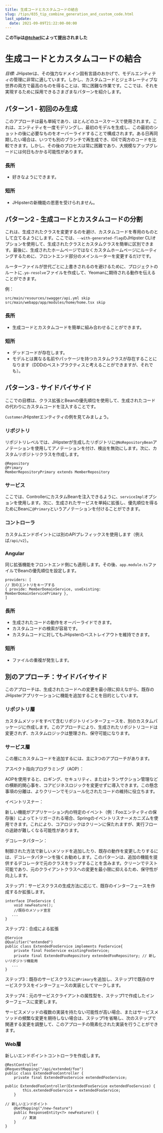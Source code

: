 ```yaml
---
title: 生成コードとカスタムコードの結合
slug: /tips/035_tip_combine_generation_and_custom_code.html
last_update:
  date: 2021-09-09T21:22:00-00:00
---
```


__このTipは[@tcharl](https://github.com/tcharl)によって提出されました__

# 生成コードとカスタムコードの結合

_目標:_ JHipsterは、その強力なドメイン固有言語のおかげで、モデルエンティティの管理に非常に適しています。しかし、カスタムコードとジェネレーティブな世界の両方で最高のものを得ることは、常に困難な作業です。ここでは、それを実現するために採用できるさまざまなパターンを紹介します。

## パターン1 - 初回のみ生成

このアプローチは最も単純であり、ほとんどのユースケースで使用されます。これは、エンティティを一度モデリングし、最初のモデルを生成し、この最初のショットの後に必要なものをオーバーライドすることで構成されます。ある日再同期したい場合は、いつでも別のブランチで再生成でき、IDEで両方のコードを比較できます。しかし、その後のプロセスは常に困難であり、大規模なアップグレードには何日もかかる可能性があります。

### 長所

- 好きなようにできます。

### 短所

- JHipsterの新機能の恩恵を受けられません。


## パターン2 - 生成コードとカスタムコードの分割

これは、生成されたクラスを変更するのを避け、カスタムコードを専用のものとして立てるようにします。ここでは、`--with-generated-flag`のJHipster CLIオプションを使用して、生成されたクラスとカスタムクラスを簡単に区別できます。最後に、生成されたホームページではなくカスタムホームページにルーティングするために、フロントエンド部分のメインルーターを変更するだけです。

ルーターファイルが世代ごとに上書きされるのを避けるために、プロジェクトのルートに`.yo-resolve`ファイルを作成して、Yeomanに期待される動作を伝えることができます。

例：
```
src/main/resources/swagger/api.yml skip
src/main/webapp/app/modules/home/home.tsx skip
```

### 長所

- 生成コードとカスタムコードを簡単に組み合わせることができます。

### 短所

- デッドコードが存在します。
- モデルとは異なる名前やパッケージを持つカスタムクラスが存在することになります（DDDのベストプラクティスと考えることができますが、それでも）。


## パターン3 - サイドバイサイド

ここでの目標は、クラス拡張とBeanの優先順位を使用して、生成されたコードの代わりにカスタムコードを注入することです。

`Customer`JHipsterエンティティの例を見てみましょう。

### リポジトリ

リポジトリレベルでは、JHipsterが生成したリポジトリに`@NoRepositoryBean`アノテーションを使用してアノテーションを付け、検出を無効にします。次に、カスタムリポジトリクラスを作成します。
```
@Repository
@Primary
MemberRepositoryPrimary extends MemberRepository
```

### サービス

ここでは、ControllerにカスタムBeanを注入できるように、`serviceImpl`オプションを使用します。次に、生成されたサービスを単純に拡張し、優先順位を得るためにBeanに`@Primary`というアノテーションを付けることができます。

### コントローラ

カスタムエンドポイントには別のAPIプレフィックスを使用します（例えば`/api/v2`）。

### Angular

同じ拡張機能をフロントエンド側にも適用します。その後、`app.module.ts`ファイルでBeanの優先順位を設定します。
```
providers: [
// 別のエントリをキープする
{ provide: MemberDomainService, useExisting: MemberDomainServicePrimary },
]
```

### 長所

- 生成されたコードの動作をオーバーライドできます。
- カスタムコードの検索が容易です。
- カスタムコードに対してもJHipsterのベストレイアウトを維持できます。

### 短所

- ファイルの重複が発生します。


## 別のアプローチ：サイドバイサイド

このアプローチは、生成されたコードへの変更を最小限に抑えながら、既存のJHipsterアプリケーションに機能を追加することを目的としています。

### リポジトリ層

カスタムメソッドをすべて含むリポジトリインターフェースを、別のカスタムパッケージに作成します。このアプローチにより、生成されたリポジトリコードは変更されず、カスタムロジックは整理され、保守可能になります。

### サービス層

この層にカスタムコードを追加するには、主に3つのアプローチがあります。

アスペクト指向プログラミング（AOP）：

AOPを使用すると、ロギング、セキュリティ、またはトランザクション管理などの横断的関心事を、コアビジネスロジックを変更せずに導入できます。この懸念事項の分離は、よりクリーンでモジュール化されたコードの維持に役立ちます。

イベントリスナー：

新しい機能がアプリケーション内の特定のイベント（例：Fooエンティティの保存後）によってトリガーされる場合、Springのイベントリスナーメカニズムを使用できます。これにより、コアロジックはクリーンに保たれますが、実行フローの追跡が難しくなる可能性があります。

デコレータパターン：

制御された方法で新しいメソッドを追加したり、既存の動作を変更したりするには、デコレータパターンを強くお勧めします。このパターンは、追加の機能を提供するデコレータで元のクラスをラップすることを含みます。クリーンでテスト可能であり、元のクライアントクラスへの変更を最小限に抑えるため、保守性が向上します。

ステップ1：サービスクラスの生成方法に応じて、既存のインターフェースを作成するか拡張します。
```
interface IFooService {
    void newFeature();
    //既存のメソッド宣言
   ...
}
```
ステップ2：合成による拡張
```
@Service
@Qualifier("entended") 
public class ExtendedFooService implements FooService{
    private final FooService existingFooService;
    private final ExtendedFooRepository extendedFooRepository; // 新しいリポジトリ機能用
   ...
}
```
ステップ3：既存のサービスクラスに`@Primary`を追加し、ステップ1で既存のサービスクラスをインターフェースの実装としてマークします。

ステップ4：元のサービスクライアントの属性型を、ステップ1で作成したインターフェースに変更します。

サービスメソッドの複数の実装を持たない可能性が高い場合、またはサービスメソッドの頻繁な変更を期待しない場合は、ステップ1を省略し、次のステップで関連する変更を調整して、このアプローチの簡素化された実装を行うことができます。

### Web層

新しいエンドポイントコントローラを作成します。
```
@RestController
@RequestMapping("/api/extended/foo")
public class ExtendedFooController {
    private final ExtendedFooService extendedFooService;

public ExtendedFooController(ExtendedFooService extendedFooService) {
        this.extendedFooService = extendedFooService;
    }

// 新しいエンドポイント
    @GetMapping("/new-feature")
    public ResponseEntity<?> newFeature() {
        // 実装
    }
}
```